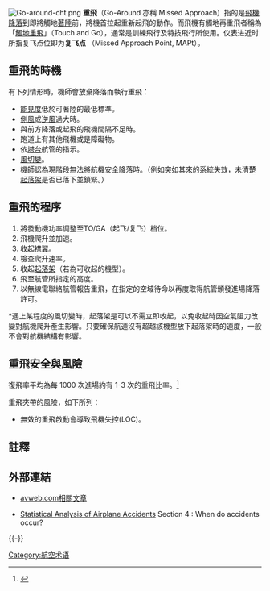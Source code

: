 {{noteTA
|G1=公共组名
|1=zh-cn:复飞;zh-tw:重飛;
|2=zh-cn:飞行员;zh-tw:機師;
|3=zh-cn:空管;zh-tw:航管;
}}
[[File:Go-around-cht.png|thumb]]
'''重飛'''（Go-Around 亦稱 Missed Approach）指的是[[飛機|飛機]][[降落|降落]]到即將觸地[[著陸|著陸]]前，將機首拉起重新起飛的動作。而飛機有觸地再重飛者稱為「[[觸地重飛|觸地重飛]]」（Touch and Go），通常是訓練飛行及特技飛行所使用。仪表进近时所指复飞点位即为'''复飞点''' （Missed Approach Point, MAPt）。

==重飛的時機==
有下列情形時，機師會放棄降落而執行重飛：
*[[能見度|能見度]]低於可著陸的最低標準。
*[[側風|側風]]或[[逆風|逆風]]過大時。
*與前方降落或起飛的飛機間隔不足時。
*跑道上有其他飛機或是障礙物。
*依[[塔台|塔台]]航管的指示。
*[[風切變|風切變]]。
*機師認為現階段無法將航機安全降落時。（例如突如其來的系統失效，未清楚[[起落架|起落架]]是否已落下並鎖緊。）

==重飛的程序==
#將發動機功率调整至TO/GA（起飞/复飞）档位。
#飛機爬升並加速。
#收起[[襟翼|襟翼]]。
#檢查爬升速率。
#收起[[起落架|起落架]]（若為可收起的機型）。
#飛至航管所指定的高度。
#以無線電聯絡航管報告重飛，在指定的空域待命以再度取得航管頒發進場降落許可。

<nowiki>*</nowiki>遇上某程度的風切變時，起落架是可以不需立即收起，以免收起時因空氣阻力改變對航機爬升產生影響。只要確保航速沒有超越該機型放下起落架時的速度，一般不會對航機結構有影響。

==重飛安全與風險==
復飛率平均為每 1000 次進場約有 1-3 次的重飛比率。<ref>{{Cite web |url= https://flightsafety.org/wp-content/uploads/2017/03/Go-around-study_final.pdf |title= Go-Around Decision-Making and Execution Project: Chapter 6.3 - Ex Finding 1 |website= flightsafety.org |access-date= February 25, 2018 |archive-date= 2021-11-19 |archive-url= https://web.archive.org/web/20211119072038/https://flightsafety.org/wp-content/uploads/2017/03/Go-around-study_final.pdf |dead-url= no }}</ref>

重飛夾帶的風險，如下所列：
*無效的重飛啟動會導致飛機失控(LOC)。

==註釋==
{{reflist}}

==外部連結==
* {{en}}[http://www.avweb.com/news/airman/183197-1.html avweb.com相關文章] {{Wayback|url=http://www.avweb.com/news/airman/183197-1.html |date=20160304191552 }} 
* [http://www.1001crash.com/index-page-statistique-lg-2-numpage-3.html Statistical Analysis of Airplane Accidents] {{Wayback|url=http://www.1001crash.com/index-page-statistique-lg-2-numpage-3.html |date=20210515195520 }} Section 4 : When do accidents occur?
{{-}}
{{aero-stub}}

[[Category:航空术语|Category:航空术语]]